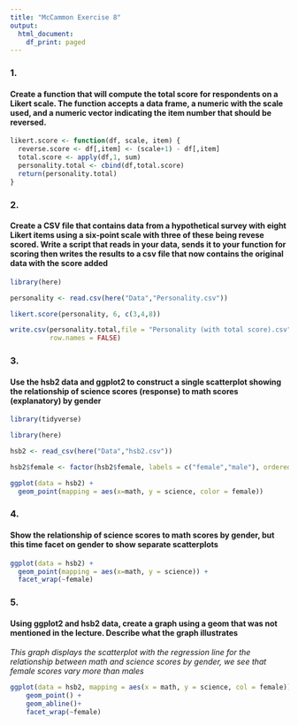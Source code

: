 ---
title: "McCammon Exercise 8"
output:
  html_document:
    df_print: paged
---

### 1. 
#### Create a function that will compute the total score for respondents on a Likert scale. The function accepts a data frame, a numeric with the scale used, and a numeric vector indicating the item number that should be reversed. 

```{r echo=TRUE}
likert.score <- function(df, scale, item) {
  reverse.score <- df[,item] <- (scale+1) - df[,item]
  total.score <- apply(df,1, sum)
  personality.total <- cbind(df,total.score)
  return(personality.total)
}
```

### 2. 
#### Create a CSV file that contains data from a hypothetical survey with eight Likert items using a six-point scale with three of these being revese scored. Write a script that reads in your data, sends it to your function for scoring then writes the results to a csv file that now contains the original data with the score added 

```{r include=FALSE}
library(here)
```
```{r include=FALSE}
personality <- read.csv(here("Data","Personality.csv"))
```
```{r echo=FALSE}
likert.score(personality, 6, c(3,4,8))
```
```{r echo=TRUE}
write.csv(personality.total,file = "Personality (with total score).csv",
          row.names = FALSE) 
```

### 3. 
#### Use the hsb2 data and ggplot2 to construct a single scatterplot showing the relationship of science scores (response) to math scores (explanatory) by gender

```{r include=FALSE}
library(tidyverse)
```
```{r include=FALSE}
library(here)
```
```{r include=FALSE}
hsb2 <- read_csv(here("Data","hsb2.csv"))
```
```{r include=FALSE}
hsb2$female <- factor(hsb2$female, labels = c("female","male"), ordered = FALSE)
```
```{r echo=FALSE}
ggplot(data = hsb2) +
  geom_point(mapping = aes(x=math, y = science, color = female))
```

### 4. 
#### Show the relationship of science scores to math scores by gender, but this time facet on gender to show separate scatterplots

```{r echo=FALSE}
ggplot(data = hsb2) +
  geom_point(mapping = aes(x=math, y = science)) +
  facet_wrap(~female)
```

### 5. 
#### Using ggplot2 and hsb2 data, create a graph using a geom that was not mentioned in the lecture. Describe what the graph illustrates
*This graph displays the scatterplot with the regression line for the relationship between math and science scores by gender, we see that female scores vary more than males*

```{r echo=FALSE}
ggplot(data = hsb2, mapping = aes(x = math, y = science, col = female))+
    geom_point() +
    geom_abline()+
    facet_wrap(~female)
```

